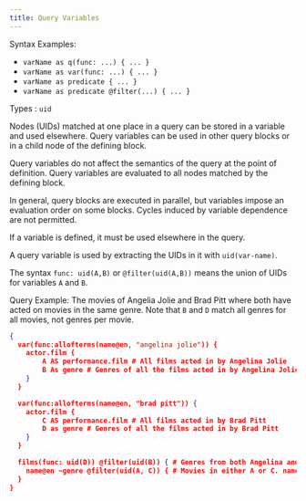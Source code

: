 ```yaml
---
title: Query Variables
---
```


Syntax Examples:

- `varName as q(func: ...) { ... }`
- `varName as var(func: ...) { ... }`
- `varName as predicate { ... }`
- `varName as predicate @filter(...) { ... }`

Types : `uid`

Nodes (UIDs) matched at one place in a query can be stored in a variable and
used elsewhere. Query variables can be used in other query blocks or in a child
node of the defining block.

Query variables do not affect the semantics of the query at the point of
definition. Query variables are evaluated to all nodes matched by the defining
block.

In general, query blocks are executed in parallel, but variables impose an
evaluation order on some blocks. Cycles induced by variable dependence are not
permitted.

If a variable is defined, it must be used elsewhere in the query.

A query variable is used by extracting the UIDs in it with `uid(var-name)`.

The syntax `func: uid(A,B)` or `@filter(uid(A,B))` means the union of UIDs for
variables `A` and `B`.

Query Example: The movies of Angelia Jolie and Brad Pitt where both have acted
on movies in the same genre. Note that `B` and `D` match all genres for all
movies, not genres per movie.

```json
{
  var(func:allofterms(name@en, "angelina jolie")) {
    actor.film {
        A AS performance.film # All films acted in by Angelina Jolie
        B As genre # Genres of all the films acted in by Angelina Jolie
    }
  }

  var(func:allofterms(name@en, "brad pitt")) {
    actor.film {
        C AS performance.film # All films acted in by Brad Pitt
        D as genre # Genres of all the films acted in by Brad Pitt
    }
  }

  films(func: uid(D)) @filter(uid(B)) { # Genres from both Angelina and Brad
    name@en ~genre @filter(uid(A, C)) { # Movies in either A or C. name@en }
  }
}
```
